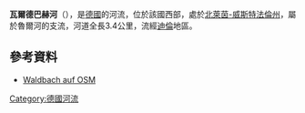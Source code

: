 {{Onesource|time=2020-08-14T04:20:37+00:00}}
{{Coord|50.7806361111|N|6.4323250000|E|display=title}}

'''瓦爾德巴赫河'''（{{lang-de|Waldbach}}），是[[德國|德國]]的河流，位於該國西部，處於[[北萊茵-威斯特法倫州|北萊茵-威斯特法倫州]]，屬於魯爾河的支流，河道全長3.4公里，流經[[迪倫|迪倫]]地區。

==參考資料==
* [http://www.openstreetmap.org/?relation=1656283 Waldbach auf OSM]

{{Germany-geo-stub}}
[[Category:德國河流|Category:德國河流]]